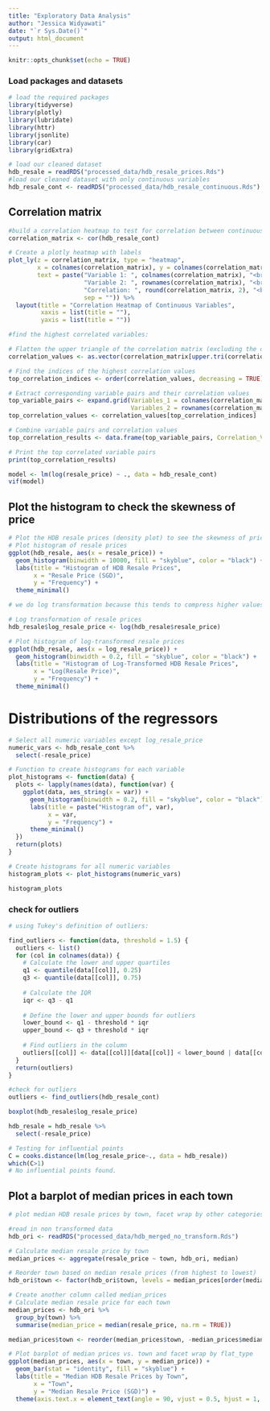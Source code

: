 ```yaml
---
title: "Exploratory Data Analysis"
author: "Jessica Widyawati"
date: "`r Sys.Date()`"
output: html_document
---
```


```r
knitr::opts_chunk$set(echo = TRUE)
```

### Load packages and datasets
```r
# load the required packages
library(tidyverse)
library(plotly)
library(lubridate)
library(httr) 
library(jsonlite)
library(car)
library(gridExtra)

# load our cleaned dataset
hdb_resale = readRDS("processed_data/hdb_resale_prices.Rds") 
#load our cleaned dataset with only continuous variables
hdb_resale_cont <- readRDS("processed_data/hdb_resale_continuous.Rds") 
```

## Correlation matrix
```r
#build a correlation heatmap to test for correlation between continuous variables
correlation_matrix <- cor(hdb_resale_cont)

# Create a plotly heatmap with labels
plot_ly(z = correlation_matrix, type = "heatmap",
        x = colnames(correlation_matrix), y = colnames(correlation_matrix),
        text = paste("Variable 1: ", colnames(correlation_matrix), "<br>",
                     "Variable 2: ", rownames(correlation_matrix), "<br>",
                     "Correlation: ", round(correlation_matrix, 2), "<br>",
                     sep = "")) %>%
  layout(title = "Correlation Heatmap of Continuous Variables",
         xaxis = list(title = ""),
         yaxis = list(title = ""))

#find the highest correlated variables:

# Flatten the upper triangle of the correlation matrix (excluding the diagonal)
correlation_values <- as.vector(correlation_matrix[upper.tri(correlation_matrix)])

# Find the indices of the highest correlation values
top_correlation_indices <- order(correlation_values, decreasing = TRUE)[1:10]  # Adjust the number as needed

# Extract corresponding variable pairs and their correlation values
top_variable_pairs <- expand.grid(Variables_1 = colnames(correlation_matrix),
                                  Variables_2 = rownames(correlation_matrix))[top_correlation_indices, ]
top_correlation_values <- correlation_values[top_correlation_indices]

# Combine variable pairs and correlation values
top_correlation_results <- data.frame(top_variable_pairs, Correlation_Value = top_correlation_values)

# Print the top correlated variable pairs
print(top_correlation_results)

model <- lm(log(resale_price) ~ ., data = hdb_resale_cont)
vif(model)
```

## Plot the histogram to check the skewness of price
```r
# Plot the HDB resale prices (density plot) to see the skewness of prices n whether we need to transform the data
# Plot histogram of resale prices
ggplot(hdb_resale, aes(x = resale_price)) +
  geom_histogram(binwidth = 10000, fill = "skyblue", color = "black") +
  labs(title = "Histogram of HDB Resale Prices",
       x = "Resale Price (SGD)",
       y = "Frequency") +
  theme_minimal()

# we do log transformation because this tends to compress higher values more than lower values, hence reducing the right skewness.

# Log transformation of resale prices
hdb_resale$log_resale_price <- log(hdb_resale$resale_price)

# Plot histogram of log-transformed resale prices
ggplot(hdb_resale, aes(x = log_resale_price)) +
  geom_histogram(binwidth = 0.2, fill = "skyblue", color = "black") +
  labs(title = "Histogram of Log-Transformed HDB Resale Prices",
       x = "Log(Resale Price)",
       y = "Frequency") +
  theme_minimal()
```

# Distributions of the regressors
```r
# Select all numeric variables except log_resale_price
numeric_vars <- hdb_resale_cont %>%
  select(-resale_price)

# Function to create histograms for each variable
plot_histograms <- function(data) {
  plots <- lapply(names(data), function(var) {
    ggplot(data, aes_string(x = var)) +
      geom_histogram(binwidth = 0.2, fill = "skyblue", color = "black") +
      labs(title = paste("Histogram of", var),
           x = var,
           y = "Frequency") +
      theme_minimal()
  })
  return(plots)
}

# Create histograms for all numeric variables
histogram_plots <- plot_histograms(numeric_vars)

histogram_plots
```

### check for outliers
```r
# using Tukey's definition of outliers:

find_outliers <- function(data, threshold = 1.5) {
  outliers <- list()
  for (col in colnames(data)) {
    # Calculate the lower and upper quartiles
    q1 <- quantile(data[[col]], 0.25)
    q3 <- quantile(data[[col]], 0.75)
    
    # Calculate the IQR
    iqr <- q3 - q1
    
    # Define the lower and upper bounds for outliers
    lower_bound <- q1 - threshold * iqr
    upper_bound <- q3 + threshold * iqr
    
    # Find outliers in the column
    outliers[[col]] <- data[[col]][data[[col]] < lower_bound | data[[col]] > upper_bound]
  }
  return(outliers)
}

#check for outliers
outliers <- find_outliers(hdb_resale_cont)

boxplot(hdb_resale$log_resale_price)

hdb_resale = hdb_resale %>%
  select(-resale_price)

# Testing for influential points
C = cooks.distance(lm(log_resale_price~., data = hdb_resale)) 
which(C>1)
# No influential points found.
```

## Plot a barplot of median prices in each town
```r
# plot median HDB resale prices by town, facet wrap by other categories

#read in non transformed data
hdb_ori <- readRDS("processed_data/hdb_merged_no_transform.Rds")

# Calculate median resale price by town
median_prices <- aggregate(resale_price ~ town, hdb_ori, median)

# Reorder town based on median resale prices (from highest to lowest)
hdb_ori$town <- factor(hdb_ori$town, levels = median_prices[order(median_prices$resale_price, decreasing = TRUE), "town"])

# Create another column called median_prices
# Calculate median resale price for each town
median_prices <- hdb_ori %>%
  group_by(town) %>%
  summarise(median_price = median(resale_price, na.rm = TRUE))

median_prices$town <- reorder(median_prices$town, -median_prices$median_price)

# Plot barplot of median prices vs. town and facet wrap by flat_type
ggplot(median_prices, aes(x = town, y = median_price)) +
  geom_bar(stat = "identity", fill = "skyblue") +
  labs(title = "Median HDB Resale Prices by Town",
       x = "Town",
       y = "Median Resale Price (SGD)") +
  theme(axis.text.x = element_text(angle = 90, vjust = 0.5, hjust = 1, size = 7))
```